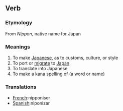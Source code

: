== Verb ==

=== Etymology ===
From ''Nippon'', native name for Japan

=== Meanings ===

#To make [[Japanese]], as to customs, culture, or style
#To port or [[migrate]] to [[Japan]]
#To translate into Japanese
#To make a kana spelling of (a word or name)

=== Translations ===

*[[French]]:nipponiser
*[[Spanish]]:niponizar